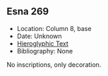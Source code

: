 ## Esna 269 {-}  
  
- Location: Column 8, base
- Date: Unknown 
- [Hieroglyphic Text](https://www.ifao.egnet.net/uploads/publications/enligne/Temples-Esna003.pdf#page=216){target="_blank"}  
- Bibliography: None

No inscriptions, only decoration.
